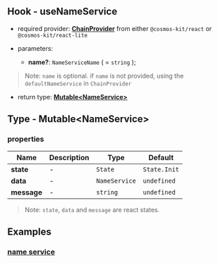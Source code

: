 ## Hook - useNameService

- required provider: [**ChainProvider**](../provider/chain-provider) from either `@cosmos-kit/react` or `@cosmos-kit/react-lite`

- parameters:
    - **name?**: `NameServiceName` ( = `string` );

> Note: `name` is optional. if `name` is not provided, using the `defaultNameService` in `ChainProvider`

- return type: [**Mutable\<NameService>**](#type---mutablenameservice)

## Type - Mutable\<NameService>

### properties

| Name      | Description | Type | Default |
| ----------- | ----------- | -- | -- |
| **state**      |    -    | `State` | `State.Init` |
| **data**   | - | `NameService` | `undefined` |
| **message**   |  -  | `string` | `undefined` |

> Note: `state`, `data` and `message` are react states.

## Examples

### [name service](https://github.com/cosmology-tech/cosmos-kit/blob/main/packages/example/pages/ns2.tsx)